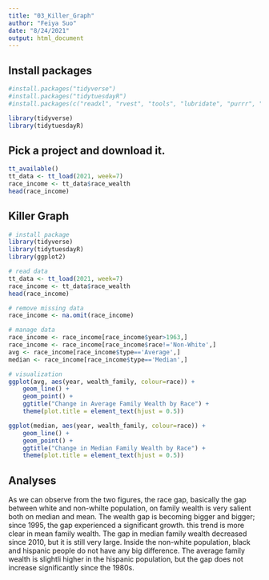 ```yaml
---
title: "03_Killer_Graph"
author: "Feiya Suo"
date: "8/24/2021"
output: html_document
---
```

## Install packages
```r
#install.packages("tidyverse")
#install.packages("tidytuesdayR")
#install.packages(c("readxl", "rvest", "tools", "lubridate", "purrr", "readr", "rstudioapi" , "xml2", "httr", "jsonlite", "magrittr", "usethis"))

library(tidyverse)
library(tidytuesdayR)
```

## Pick a project and download it.

```r
tt_available()
tt_data <- tt_load(2021, week=7) 
race_income <- tt_data$race_wealth
head(race_income)
```

## Killer Graph
```r

# install package
library(tidyverse)
library(tidytuesdayR)
library(ggplot2)

# read data
tt_data <- tt_load(2021, week=7) 
race_income <- tt_data$race_wealth
head(race_income)

# remove missing data
race_income <- na.omit(race_income) 

# manage data
race_income <- race_income[race_income$year>1963,]
race_income <- race_income[race_income$race!='Non-White',]
avg <- race_income[race_income$type=='Average',]
median <- race_income[race_income$type=='Median',]

# visualization
ggplot(avg, aes(year, wealth_family, colour=race)) + 
    geom_line() + 
    geom_point() +
    ggtitle("Change in Average Family Wealth by Race") +
    theme(plot.title = element_text(hjust = 0.5))

ggplot(median, aes(year, wealth_family, colour=race)) + 
    geom_line() + 
    geom_point() +
    ggtitle("Change in Median Family Wealth by Race") +
    theme(plot.title = element_text(hjust = 0.5))
```

## Analyses
As we can observe from the two figures, the race gap, basically the gap between white and non-whilte population, on family wealth is very salient both on median and mean. The wealth gap is becoming bigger and bigger; since 1995, the gap experienced a significant growth. this trend is more clear in mean family wealth. The gap in median family wealth decreased since 2010, but it is still very large.
Inside the non-white population, black and hispanic people do not have any big difference. The average family wealth is slightli higher in the hispanic population, but the gap does not increase significantly since the 1980s.